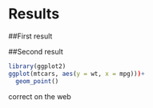 # Results

##First result


##Second result


```r
library(ggplot2)
ggplot(mtcars, aes(y = wt, x = mpg)))+
  geom_point()
```

correct on the web
